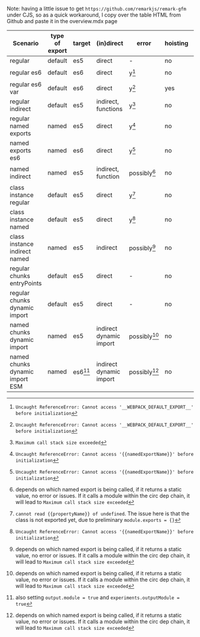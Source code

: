 Note: having a little issue to get `https://github.com/remarkjs/remark-gfm` under CJS, 
so as a quick workaround, I copy over the table HTML from Github and paste it in the overview.mdx page


| Scenario                              | type of export  | target  | (in)direct              | error       | hoisting  | `module.exports` of circular module |
|---------------------------------------|-----------------|---------|-------------------------|---------    |-----------|-------------------------------------|
| regular                               | default         | es5     | direct                  | -           | no        |`{}`                                 |
| regular es6                           | default         | es6     | direct                  |y[^1]        | no        |`{ default: getterFn() }`            |
| regular es6 var                       | default         | es6     | direct                  |y[^1]        | yes       |`{ default: getterFn() }`            |
| regular indirect                      | default         | es5     | indirect, functions     |y[^2]        | no        |`{ default: expectedFn() }`          |
| regular named exports                 | named           | es5     | direct                  |y[^3]        | no        |`{ [namedExportName]: getterFn() }`  |
| named exports es6                     | named           | es6     | direct                  |y[^3]        | no        |`{ [namedExportName]: getterFn() }`  |
| named indirect                        | named           | es5     | indirect, function      |possibly[^4] | no        |`{ [namedExportName]: getterFn() }`  |
| class instance regular                | default         | es5     | direct                  |y[^5]        | no        |`{}`                                 |
| class instance named                  | default         | es5     | direct                  |y[^3]        | no        |`{ [namedExportName]: getterFn() }`  |
| class instance indirect named         | named           | es5     | indirect                |possibly[^4] | no        |`{ [namedExportName]: getterFn() }`  |
| regular chunks entryPoints            | default         | es5     | direct                  | -           | no        |`{}`                                 |
| regular chunks dynamic import         | default         | es5     | direct                  | -           | no        |`{}`                                 |
| named chunks dynamic import           | named           | es5     | indirect dynamic import |possibly[^4] | no        |`{ [namedExportName]: getterFn() }`  |
| named chunks dynamic import ESM       | named           | es6[^6] | indirect dynamic import |possibly[^4] | no        |`{ [namedExportName]: getterFn() }`  |


[^1]: `Uncaught ReferenceError: Cannot access '__WEBPACK_DEFAULT_EXPORT__' before initialization`
[^2]: `Maximum call stack size exceeded`
[^3]: `Uncaught ReferenceError: Cannot access '{{namedExportName}}' before initialization`
[^4]: depends on which named export is being called, if it returns a static value, no error or issues. If it calls a module within the circ dep chain, it will lead to `Maximum call stack size exceeded`
[^5]: `cannot read {{propertyName}} of undefined`. The issue here is that the class is not exported yet, due to preliminary `module.exports = {}`
[^6]: also setting `output.module = true` and `experiments.outputModule = true`

